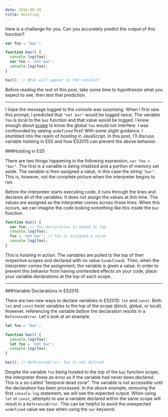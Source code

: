 ```yaml
---
date: 2016-06-29
title: Hoisting
---
```


Here is a challenge for you. Can you accurately predict the output of this function?

```javascript
var foo = 'bar';

function baz() {
  console.log(foo);
  var foo = 'not bar';
  console.log(foo);
}

baz(); // What will appear in the console?
```

Before reading the rest of this post, take some time to hypothesize what you expect to see, then test that prediction.

---

I hope the message logged to the console was surprising. When I first saw this prompt, I predicted that `"not bar"` would be logged twice. The variable `foo` is local to the `baz` function and that value would be logged. I knew enough about [scope](/blog/javascript-scope/) to know the global `foo` would not interfere. I was confounded by seeing `undefined` first! With some slight guidance, I stumbled into the realm of _hoisting_ in JavaScript. In this post, I'll discuss variable hoisting in ES5 and how ES2015 can prevent the above behavior.

###Hoisting in ES5

There are two things happening in the following expression, `var foo = "bar"`. The first is a variable is being intialized and a portion of memory set aside. The variable is then assigned a value, in this case the string `"bar"`. This is, however, not the complete picture when the interpreter begins to run.

Before the interpreter starts executing code, it runs through the lines and declares all of the variables. It does not assign the values at this time. The values are assigned as the interpreter comes across those lines. When this occurs, we can imagine the code looking something like this inside the `baz` function.

```javascript
function baz() {
  var foo; // foo declaration is moved to top
  console.log(foo);
  foo = 'not bar'; // foo is assigned a value
  console.log(foo);
}
```

This is hoisting in action. The variables are pulled to the top of their respective scopes and declared with no value (`undefined`). Then, when the interpreter comes the assignment, the variable is given a value. In order to prevent this behavior from having unintended effects on your code, place your variable declarations at the top of each scope.

---

###Variable Declarations in ES2015

There are two new ways to declare variables in ES2015: `let` and `const`. Both `let` and `const` hoist variables to the top of the scope (block, global, or local). However, referencing the variable _before_ the declaration results in a `ReferenceError`. Let's look at an example.

```javascript
let foo = 'bar';

function baz() {
  console.log(foo);
  let foo = 'not bar';
  console.log(foo);
}

baz(); // ReferenceError: foo is not defined
```

Despite the variable `foo` being hoisted to the top of the `baz` function scope, the interpreter threw an error as if the variable had never been declared. This is a so-called "temporal dead zone". The variable is not accessible until the declaration has been processed. In the above example, removing the first `console.log` statement, we will see the expected output. When using `let` or `const`, attempts to use a variable declared within the same scope will result in a `ReferenceError`. This can be helpful to avoid the unexpected `undefined` value we saw when using the `var` keyword.
